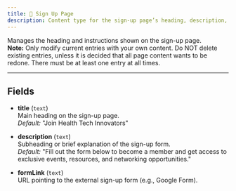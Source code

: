 ```yaml
---
title: 📝 Sign Up Page
description: Content type for the sign-up page’s heading, description, and form link.
---
```


Manages the heading and instructions shown on the sign-up page.  
**Note:** Only modify current entries with your own content. Do NOT delete existing entries, unless it is decided that all page content wants to be redone. There must be at least one entry at all times.

---

## Fields

- **title** (`text`)  
  Main heading on the sign-up page.  
  _Default:_ "Join Health Tech Innovators"

- **description** (`text`)  
  Subheading or brief explanation of the sign-up form.  
  _Default:_ "Fill out the form below to become a member and get access to exclusive events, resources, and networking opportunities."

- **formLink** (`text`)  
  URL pointing to the external sign-up form (e.g., Google Form).
